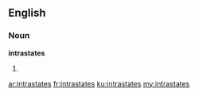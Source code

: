 ==English==
===Noun===
'''intrastates'''

#{{plural of|intrastate}}

[[ar:intrastates]]
[[fr:intrastates]]
[[ku:intrastates]]
[[my:intrastates]]